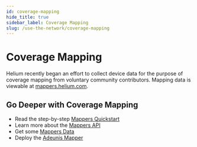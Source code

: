 ```yaml
---
id: coverage-mapping
hide_title: true
sidebar_label: Coverage Mapping
slug: /use-the-network/coverage-mapping
---
```


# Coverage Mapping

Helium recently began an effort to collect device data for the purpose of
coverage mapping from voluntary community contributors. Mapping data is viewable
at [mappers.helium.com](https://mappers.helium.com/). 

## Go Deeper with Coverage Mapping
* Read the step-by-step [Mappers Quickstart](/docs/use-the-network/coverage-mapping/mappers-quickstart)
* Learn more about the [Mappers API](/docs/use-the-network/coverage-mapping/mappers-api)
* Get some [Mappers Data](/docs/use-the-network/coverage-mapping/mappers-data)
* Deploy the [Adeunis Mapper](/docs/use-the-network/coverage-mapping/adeunis-mapper)
